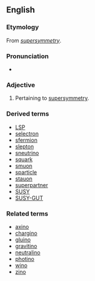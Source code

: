 ==English==

===Etymology===
From ''[[supersymmetry]]''.

===Pronunciation===
* {{IPA|/suːpəsɪˈmɛtɹɪk/}}

===Adjective===
{{en-adj}}

# {{physics}} Pertaining to [[supersymmetry]].

===Derived terms===
*[[LSP]]
*[[selectron]]
*[[sfermion]]
*[[slepton]]
*[[sneutrino]]
*[[squark]]
*[[smuon]]
*[[sparticle]]
*[[stauon]]
*[[superpartner]]
*[[SUSY]]
*[[SUSY-GUT]]

===Related terms===
*[[axino]]
*[[chargino]]
*[[gluino]]
*[[gravitino]]
*[[neutralino]]
*[[photino]]
*[[wino]]
*[[zino]]